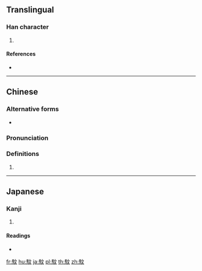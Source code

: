 {{character info/new}}
==Translingual==

===Han character===
{{Han char|rn=187|rad=馬|as=04|sn=14|four=|canj=SFYK}}

# {{defn|Han|sort=馬04}}

====References====
* {{Han ref|kx=1435.050|dkj=44610|hdz=74545.020|uh=99BC|ud=39356}}

----

==Chinese==
{{zh-forms}}

===Alternative forms===
* {{zh-l|駇}}

===Pronunciation===
{{zh-pron
|m=wén
|c=man4
|h=pfs=
|md=
|mn=
|w=
|mc=y
|oc=y
|cat=
}}

===Definitions===
{{zh-hanzi}}

# {{rfdef|lang=zh}}

----

==Japanese==

===Kanji===
{{ja-kanji|grade=|rs=馬04}}

# {{defn|lang=ja|sort=馬04}}

====Readings====
* {{ja-readings|on=[[ぶん]] (bun), [[もん]] (mon)|kun=}}

[[fr:馼]]
[[hu:馼]]
[[ja:馼]]
[[pl:馼]]
[[th:馼]]
[[zh:馼]]